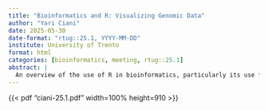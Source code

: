 ```yaml
---
title: "Bioinformatics and R: Visualizing Genomic Data"
author: "Yari Ciani"
date: 2025-05-30
date-format: "rtug::25.1, YYYY-MM-DD"
institute: University of Trento
format: html
categories: [bioinformatics, meeting, rtug::25.1]
abstract: |
  An overview of the use of R in bioinformatics, particularly its use for visualizing genomic data.
---
```


{{< pdf "ciani-25.1.pdf"  width=100% height=910 >}}
